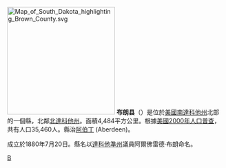 {{noteTA
|T=zh-hans:布朗县 (南达科他州);zh-hk:布朗縣 (南達科他州);zh-tw:布朗郡 (南達科他州);
|1=zh-hans:县;zh-hk:縣;zh-tw:郡;
}}

{{Otheruses|布朗縣|subject=美國德克薩斯州的一個縣|other=同名的縣}}
{{Unreferenced|time=2016-04-14T05:08:04+00:00}}{{Refimprove|time=2016-04-14T05:08:04+00:00}}
[[File:Map_of_South_Dakota_highlighting_Brown_County.svg|250px]]
'''布朗县'''（{{lang-en|Brown County}}）是位於[[美國|美國]][[南達科他州|南達科他州]]北部的一個縣，北鄰[[北達科他州|北達科他州]]。面積4,484平方公里。根據[[美國2000年人口普查|美國2000年人口普查]]，共有人口35,460人。縣治[[阿伯丁_(南達科他州)|阿伯丁]] (Aberdeen)。

成立於1880年7月20日。縣名以[[達科他準州|達科他準州]]議員阿爾佛雷德·布朗命名。

{{SouthDakota-stub}}

[[Category:南達科他州行政區劃|B]]